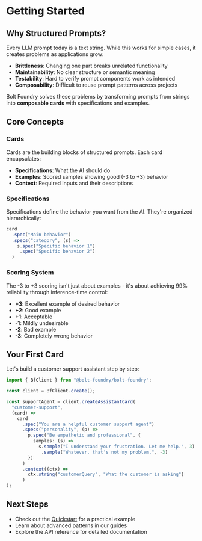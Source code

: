 # Getting Started

## Why Structured Prompts?

Every LLM prompt today is a text string. While this works for simple cases, it creates problems as applications grow:

- **Brittleness**: Changing one part breaks unrelated functionality  
- **Maintainability**: No clear structure or semantic meaning
- **Testability**: Hard to verify prompt components work as intended
- **Composability**: Difficult to reuse prompt patterns across projects

Bolt Foundry solves these problems by transforming prompts from strings into **composable cards** with specifications and examples.

## Core Concepts

### Cards

Cards are the building blocks of structured prompts. Each card encapsulates:
- **Specifications**: What the AI should do
- **Examples**: Scored samples showing good (-3 to +3) behavior  
- **Context**: Required inputs and their descriptions

### Specifications

Specifications define the behavior you want from the AI. They're organized hierarchically:

```typescript
card
  .spec("Main behavior")
  .specs("category", (s) => 
    s.spec("Specific behavior 1")
     .spec("Specific behavior 2")
  )
```

### Scoring System

The -3 to +3 scoring isn't just about examples - it's about achieving 99% reliability through inference-time control:

- **+3**: Excellent example of desired behavior
- **+2**: Good example
- **+1**: Acceptable  
- **-1**: Mildly undesirable
- **-2**: Bad example
- **-3**: Completely wrong behavior

## Your First Card

Let's build a customer support assistant step by step:

```typescript
import { BfClient } from "@bolt-foundry/bolt-foundry";

const client = BfClient.create();

const supportAgent = client.createAssistantCard(
  "customer-support",
  (card) =>
    card
      .spec("You are a helpful customer support agent")
      .specs("personality", (p) =>
        p.spec("Be empathetic and professional", {
          samples: (s) =>
            s.sample("I understand your frustration. Let me help.", 3)
             .sample("Whatever, that's not my problem.", -3)
        })
      )
      .context((ctx) =>
        ctx.string("customerQuery", "What the customer is asking")
      )
);
```

## Next Steps

- Check out the [Quickstart](/docs/quickstart) for a practical example
- Learn about advanced patterns in our guides
- Explore the API reference for detailed documentation